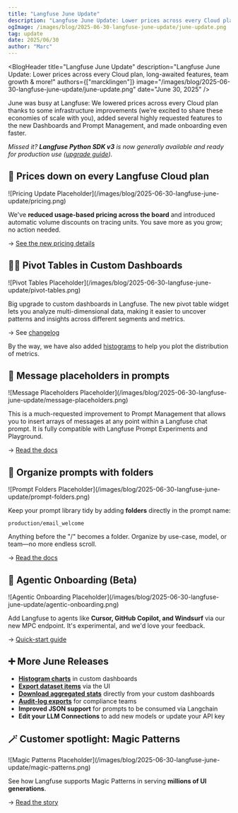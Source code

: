 ```yaml
---
title: "Langfuse June Update"
description: "Langfuse June Update: Lower prices across every Cloud plan, long-awaited features, team growth & more!"
ogImage: /images/blog/2025-06-30-langfuse-june-update/june-update.png
tag: update
date: 2025/06/30
author: "Marc"
---
```



<BlogHeader
  title="Langfuse June Update"
  description="Langfuse June Update: Lower prices across every Cloud plan, long-awaited features, team growth & more!"
  authors={["marcklingen"]}
  image="/images/blog/2025-06-30-langfuse-june-update/june-update.png"
  date="June 30, 2025"
/>

June was busy at Langfuse: We lowered prices across every Cloud plan thanks to some infrastructure improvements (we’re excited to share these economies of scale with you), added several highly requested features to the new Dashboards and Prompt Management, and made onboarding even faster.

_Missed it? **Langfuse Python SDK v3** is now generally available and ready for production use ([upgrade guide](/docs/sdk/python/sdk-v3#upgrade-from-v2))._

## 💸 Prices down on every Langfuse Cloud plan

<Frame className="rounded-lg overflow-hidden">
  ![Pricing Update Placeholder](/images/blog/2025-06-30-langfuse-june-update/pricing.png)
</Frame>

We've **reduced usage-based pricing across the board** and introduced automatic volume discounts on tracing units. You save more as you grow; no action needed.

→ [See the new pricing details](/docs/get-started#pricing)

## 🕵️‍♂️ Pivot Tables in Custom Dashboards

<Frame className="rounded-lg overflow-hidden">
  ![Pivot Tables Placeholder](/images/blog/2025-06-30-langfuse-june-update/pivot-tables.png)
</Frame>

Big upgrade to custom dashboards in Langfuse. The new pivot table widget lets you analyze multi-dimensional data, making it easier to uncover patterns and insights across different segments and metrics.

→ See [changelog](/changelog/2025-07-01-pivot-tables-custom-dashboards)
 
By the way, we have also added [histograms](/changelog/2025-06-30-histogram-charts-custom-dashboards) to help you plot the distribution of metrics.

## 🧩 Message placeholders in prompts

<Frame className="rounded-lg overflow-hidden">
  ![Message Placeholders Placeholder](/images/blog/2025-06-30-langfuse-june-update/message-placeholders.png)
</Frame>

This is a much-requested improvement to Prompt Management that allows you to insert arrays of messages at any point within a Langfuse chat prompt. It is fully compatible with Langfuse Prompt Experiments and Playground.

→ [Read the docs](/docs/prompt-management/features/message-placeholders)

## 📂 Organize prompts with folders

<Frame className="rounded-lg overflow-hidden">
  ![Prompt Folders Placeholder](/images/blog/2025-06-30-langfuse-june-update/prompt-folders.png)
</Frame>

Keep your prompt library tidy by adding **folders** directly in the prompt name:

```text
production/email_welcome
```

Anything before the "/" becomes a folder. Organize by use-case, model, or team—no more endless scroll.

→ [Read the docs](/docs/prompt-management/features/folders)

## 🤖 Agentic Onboarding (Beta)

<Frame className="rounded-lg overflow-hidden">
  ![Agentic Onboarding Placeholder](/images/blog/2025-06-30-langfuse-june-update/agentic-onboarding.png)
</Frame>

Add Langfuse to agents like **Cursor, GitHub Copilot, and Windsurf** via our new MPC endpoint. It's experimental, and we'd love your feedback.

→ [Quick-start guide](/docs/get-started)

## ➕ More June Releases

- **[Histogram charts](/changelog/2025-06-30-histogram-charts-custom-dashboards)** in custom dashboards
- **[Export dataset items](/changelog/2025-06-23-exports-datasets-audit-logs)** via the UI
- **[Download aggregated stats](/changelog/2025-06-17-csv-download-dashboard-charts)** directly from your custom dashboards
- **[Audit-log exports](/changelog/2025-06-23-exports-datasets-audit-logs)** for compliance teams
- **Improved JSON support** for prompts to be consumed via Langchain
- **Edit your LLM Connections** to add new models or update your API key

## 🪄 Customer spotlight: Magic Patterns

<Frame className="rounded-lg overflow-hidden">
  ![Magic Patterns Placeholder](/images/blog/2025-06-30-langfuse-june-update/magic-patterns.png)
</Frame>

See how Langfuse supports Magic Patterns in serving **millions of UI generations**.

→ [Read the story](/customers/magic-patterns-ai-design-tools)
